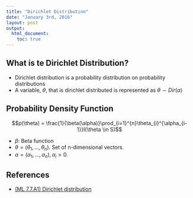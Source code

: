 ```yaml
---
title: "Dirichlet Distribution"
date: "January 3rd, 2016"
layout: post
output: 
  html_document:
    toc: true
---
```


## What is te Dirichlet Distribution?

* Dirichlet distribution is a probability distribution on probability distributions
* A variable, $\theta$, that is dirichlet distributed is represented as $\theta \sim Dir(\alpha)$

## Probability Density Function
	
$$p(\theta) = \frac{1}{\beta(\alpha)}\prod_{i=1}^{n}\theta_{i}^{\alpha_{i-1}}I(\theta \in S)$$

* $\beta$: Beta function
* $\theta = (\theta_{1}, ..., \theta_{n})$. Set of n-dimensional vectors.
* $\alpha = (\alpha_{1}, ..., \alpha_{n}), \alpha_{i} > 0$.

## References

* [(ML 7.7.A1) Dirichlet distribution](https://www.youtube.com/watch?v=nfBNOWv1pgE)
